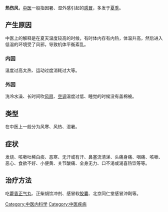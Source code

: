 {{ctm}}
'''热伤风'''，[[中医|中医]]一般指因暑、湿外感引起的[[感冒|感冒]]，多发于[[夏季|夏季]]。

==产生原因==
中医上的解释是在夏天温度较高的时候，有时体内存有内热，体温升高，然后进入低温的环境受了风邪，导致机体平衡紊乱。

===内因===
温度过高太热、运动过度消耗过大等。

===外因===
洗冷水澡、长时间吹[[风扇|风扇]]、[[空调|空调]]温度过低、睡觉的时候没有盖棉被。

==类型==
在中医上一般分为风寒、风热、湿暑。

==症状==
发烧、咳嗽吐稀白痰、恶寒、无汗或有汗、鼻塞流清涕、头痛身痛、咽痛、咳嗽、恶心、食欲不好、小便黄、关节酸痛、全身无力、口不渴或渴喜热饮等等。

==治疗方法==
吃[[藿香正气丸|藿香正气丸]]、正柴胡饮冲剂、感冒软[[胶囊|胶囊]]、北京同仁堂感冒沖劑等。

[[Category:中医内科学|Category:中医内科学]]
[[Category:中医疾病|Category:中医疾病]]
